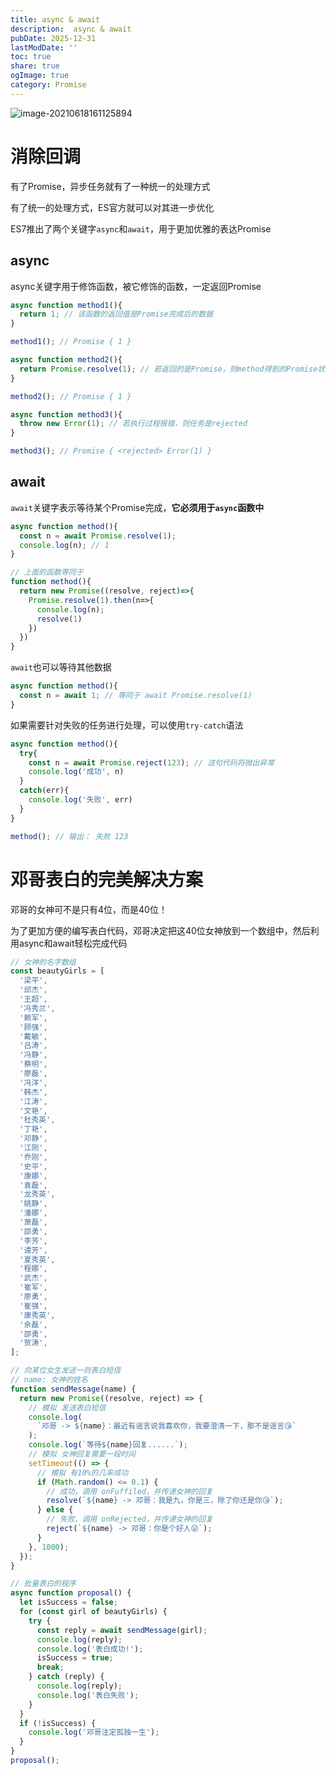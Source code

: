 ```yaml
---
title: async & await
description:  async & await
pubDate: 2025-12-31
lastModDate: ''
toc: true
share: true
ogImage: true
category: Promise
---
```


![image-20210618161125894](http://mdrs.yuanjin.tech/img/20210618161125.png)

# 消除回调

有了Promise，异步任务就有了一种统一的处理方式

有了统一的处理方式，ES官方就可以对其进一步优化

ES7推出了两个关键字`async`和`await`，用于更加优雅的表达Promise

## async

async关键字用于修饰函数，被它修饰的函数，一定返回Promise

```js
async function method1(){
  return 1; // 该函数的返回值是Promise完成后的数据
}

method1(); // Promise { 1 }

async function method2(){
  return Promise.resolve(1); // 若返回的是Promise，则method得到的Promise状态和其一致
}

method2(); // Promise { 1 }

async function method3(){
  throw new Error(1); // 若执行过程报错，则任务是rejected
}

method3(); // Promise { <rejected> Error(1) }
```

## await

`await`关键字表示等待某个Promise完成，**它必须用于`async`函数中**

```js
async function method(){
  const n = await Promise.resolve(1);
  console.log(n); // 1
}

// 上面的函数等同于
function method(){
  return new Promise((resolve, reject)=>{
    Promise.resolve(1).then(n=>{
      console.log(n);
      resolve(1)
    })
  })
}
```

`await`也可以等待其他数据

```js
async function method(){
  const n = await 1; // 等同于 await Promise.resolve(1)
}
```

如果需要针对失败的任务进行处理，可以使用`try-catch`语法

```js
async function method(){
  try{
    const n = await Promise.reject(123); // 这句代码将抛出异常
    console.log('成功', n)
  }
  catch(err){
    console.log('失败', err)
  }
}

method(); // 输出： 失败 123
```



# 邓哥表白的完美解决方案

邓哥的女神可不是只有4位，而是40位！

为了更加方便的编写表白代码，邓哥决定把这40位女神放到一个数组中，然后利用async和await轻松完成代码

```js
// 女神的名字数组
const beautyGirls = [
  '梁平',
  '邱杰',
  '王超',
  '冯秀兰',
  '赖军',
  '顾强',
  '戴敏',
  '吕涛',
  '冯静',
  '蔡明',
  '廖磊',
  '冯洋',
  '韩杰',
  '江涛',
  '文艳',
  '杜秀英',
  '丁艳',
  '邓静',
  '江刚',
  '乔刚',
  '史平',
  '康娜',
  '袁磊',
  '龙秀英',
  '姚静',
  '潘娜',
  '萧磊',
  '邵勇',
  '李芳',
  '谭芳',
  '夏秀英',
  '程娜',
  '武杰',
  '崔军',
  '廖勇',
  '崔强',
  '康秀英',
  '余磊',
  '邵勇',
  '贺涛',
];

// 向某位女生发送一则表白短信
// name: 女神的姓名
function sendMessage(name) {
  return new Promise((resolve, reject) => {
    // 模拟 发送表白短信
    console.log(
      `邓哥 -> ${name}：最近有谣言说我喜欢你，我要澄清一下，那不是谣言😘`
    );
    console.log(`等待${name}回复......`);
    // 模拟 女神回复需要一段时间
    setTimeout(() => {
      // 模拟 有10%的几率成功
      if (Math.random() <= 0.1) {
        // 成功，调用 onFuffiled，并传递女神的回复
        resolve(`${name} -> 邓哥：我是九，你是三，除了你还是你😘`);
      } else {
        // 失败，调用 onRejected，并传递女神的回复
        reject(`${name} -> 邓哥：你是个好人😜`);
      }
    }, 1000);
  });
}

// 批量表白的程序
async function proposal() {
  let isSuccess = false;
  for (const girl of beautyGirls) {
    try {
      const reply = await sendMessage(girl);
      console.log(reply);
      console.log('表白成功!');
      isSuccess = true;
      break;
    } catch (reply) {
      console.log(reply);
      console.log('表白失败');
    }
  }
  if (!isSuccess) {
    console.log('邓哥注定孤独一生');
  }
}
proposal();
```


